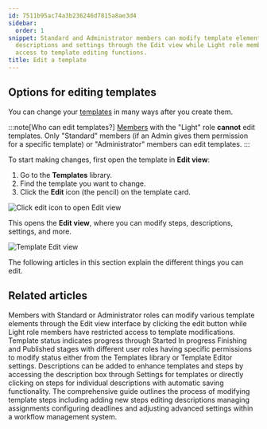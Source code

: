 ```yaml
---
id: 7511b95ac74a3b236246d7815a8ae3d4
sidebar:
  order: 1
snippet: Standard and Administrator members can modify template elements like steps
  descriptions and settings through the Edit view while Light role members have limited
  access to template editing functions.
title: Edit a template
---
```


## Options for editing templates

You can change your [templates](/products/pro/documenting/templates/) in many ways after you create them.

:::note[Who can edit templates?]
[Members](/products/pro/documenting/members/) with the "Light" role **cannot** edit templates. Only "Standard" members (if an Admin gives them permission for a specific template) or "Administrator" members can edit templates.
:::

To start making changes, first open the template in **Edit view**:

1. Go to the **Templates** library.
2. Find the template you want to change.
3. Click the **Edit** icon (the pencil) on the template card.

![Click edit icon to open Edit view](https://screenshots.tallyfy.com/tallyfy%2Fpro%2Fdesktop-light-open-edit-mode-template.png)

This opens the **Edit view**, where you can modify steps, descriptions, settings, and more.

![Template Edit view](https://screenshots.tallyfy.com/tallyfy%2Fpro%2Fdesktop-light-show-template-created-by-tallyfyai.png)

The following articles in this section explain the different things you can edit.


<PageTree />


## Related articles
<CardGrid>
<LinkTitleCard header="<b>Templates > Edit a template</b>" href="/products/pro/documenting/templates/edit-templates/" > Members with Standard or Administrator roles can modify various template elements through the Edit view interface by clicking the edit button while Light role members have restricted access to template modifications. </LinkTitleCard>
<LinkTitleCard header="<b>Edit Templates > Change a template's status</b>" href="/products/pro/documenting/templates/edit-templates/change-template-state/" > Template status indicates progress through Started In progress Finishing and Published stages with different user roles having specific permissions to modify status either from the Templates library or Template Editor settings. </LinkTitleCard>
<LinkTitleCard header="<b>Edit Templates > Add a description to a template</b>" href="/products/pro/documenting/templates/edit-templates/add-description/" > Descriptions can be added to enhance templates and steps by accessing the description box through Settings for templates or directly clicking on steps for individual descriptions with automatic saving functionality. </LinkTitleCard>
<LinkTitleCard header="<b>Edit Templates > Edit steps</b>" href="/products/pro/documenting/templates/edit-templates/edit-steps/" > The comprehensive guide outlines the process of modifying template steps including adding new steps editing descriptions managing assignments configuring deadlines and adjusting advanced settings within a workflow management system. </LinkTitleCard>
</CardGrid>